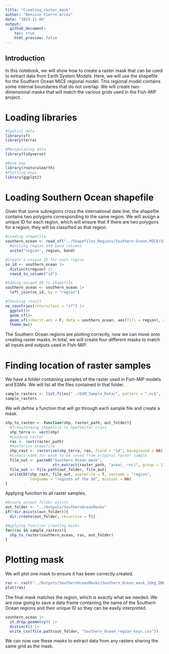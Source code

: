 ```yaml
---
title: "Creating_raster_mask"
author: "Denisse Fierro Arcos"
date: "2023-11-06"
output:
  github_document:
    toc: true
    html_preview: false
---
```


## Introduction

In this notebook, we will show how to create a raster mask that can be used to extract data from Earth System Models. Here, we will use the shapefile for the Southern Ocean MICE regional model. This regional model contains some internal boundaries that do not overlap. We will create two-dimensional masks that will match the various grids used in the Fish-MIP project.  
  
# Loading libraries
  
```r
#Spatial data
library(sf)
library(terra)

#Manipulating data
library(tidyverse)

#Base map
library(rnaturalearth)
#Plotting maps
library(ggplot2)
```
  
# Loading Southern Ocean shapefile
Given that some subregions cross the international date line, the shapefile contains two polygons corresponding to the same region. We will assign a unique ID for each region, which will ensure that if there are two polygons for a region, they will be classified as that region.  
  
```r
#Loading shapefile
southern_ocean <- read_sf("../Shapefiles_Regions/Southern-Ocean_MICE/SupportInfo/SouthernOcean_MICE.shp") |> 
  #Uniting region and band columns
  unite("region", region, band)

#Create a unique ID for each region
so_id <- southern_ocean |> 
  distinct(region) |> 
  rowid_to_column("id")

#Adding unique ID to shapefile
southern_ocean <- southern_ocean |> 
  left_join(so_id, by = "region")

#Checking result
ne_countries(returnclass = "sf") |> 
  ggplot()+
  geom_sf()+
  geom_sf(inherit.aes = F, data = southern_ocean, aes(fill = region), alpha = 0.7)+
  theme_bw()
```
  
The Southern Ocean regions are plotting correctly, now we can move onto creating raster masks. In total, we will create four different masks to match all inputs and outputs used in Fish-MIP.  
  
# Finding location of raster samples
We have a folder containing samples of the raster used in Fish-MIP models and ESMs. We will list all the files contained in that folder.    
  
```r
sample_rasters <- list.files("../ESM_Sample_Data/", pattern = ".nc$", full.names = T)
sample_rasters
```
  
We will define a function that will go through each sample file and create a mask.  
  
```r
shp_to_raster <- function(shp, raster_path, out_folder){
  #Transforming shapefile to SpatVector class
  shp_terra <- vect(shp)
  #Loading raster
  ras <- rast(raster_path)
  #Rasterise shapefile
  shp_rast <- rasterize(shp_terra, ras, field = "id", background = NA)
  #Create name for mask to be saved from original raster sample
  file_out <- paste0("Southern_Ocean_mask", 
                     str_extract(raster_path, "area(_.*nc)", group = 1))
  file_out <- file.path(out_folder, file_out)
  writeCDF(shp_rast, file_out, overwrite = T, varname = "region", 
           longname = "regions of the SO", missval = NA)
}
```
  
Applying function to all raster samples.  
  
```r
#Ensure output folder exists
out_folder <- "../Outputs/SouthernOceanMasks"
if(!dir.exists(out_folder)){
  dir.create(out_folder, recursive = T)}

#Applying function creating masks
for(ras in sample_rasters){
  shp_to_raster(southern_ocean, ras, out_folder)
}
```
  
# Plotting mask
We will plot one mask to ensure it has been correctly created.  
  
```r
ras <- rast("../Outputs/SouthernOceanMasks/Southern_Ocean_mask_1deg_DBPM.nc")
plot(ras)
```
  
The final mask matches the region, which is exactly what we needed. We are now going to save a data frame containing the name of the Southern Ocean regions and their unique ID so they can be easily interpreted.  
  
```r
southern_ocean |> 
  st_drop_geometry() |> 
  distinct() |> 
  write_csv(file.path(out_folder, "Southern_Ocean_region_keys.csv"))
```
  
We can now use these masks to extract data from any rasters sharing the same grid as the mask.  
  

